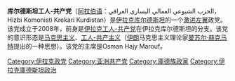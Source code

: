 {{expand|time=2015-10-05T05:25:00+00:00}}
{{unreferenced|time=2015-10-05T05:25:00+00:00}}
'''库尔德斯坦工人-共产党'''（[[阿拉伯语|阿拉伯语]]：الحزب الشيوعي العمالي اليساري العراقي，Hizbi Komonisti Krekari Kurdistan）是[[伊拉克库尔德斯坦|伊拉克库尔德斯坦]]的一个[[极左翼|激进左翼]]政党。该党成立于2008年，前身是[[伊拉克工人-共产党|伊拉克工人-共产党]]在伊拉克库尔德斯坦的分支。该党的意识形态是[[马克思主义|马克思主义]]、[[工人-共产主义|工人-共产主义]]（[[伊朗|伊朗]]马克思主义理论家[[曼苏尔·赫克马特|曼苏尔·赫克马特]]提出的一种思想）。该党的主席是Osman Hajy Marouf。

[[Category:伊拉克政党|Category:伊拉克政党]]
[[Category:亚洲共产党|Category:亚洲共产党]]
[[Category:庫德族政黨|Category:庫德族政黨]]
[[Category:伊拉克庫德斯坦政治|Category:伊拉克庫德斯坦政治]]
